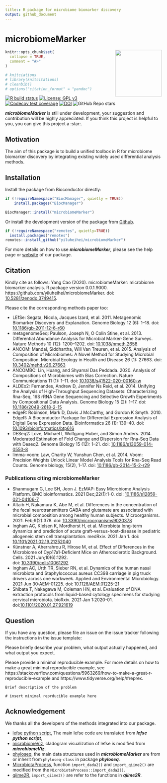```yaml
---
title:: R package for microbiome biomarker discovery
output: github_document
---
```


<!-- README.md is generated from README.Rmd. Please edit that file -->

# microbiomeMarker

<a href='https://github.com/yiluheihei/microbiomeMarker'/><img src='man/figures/microbiomeMarker.png' height="150" align="right" />

```r
knitr::opts_chunk$set(
  collapse = TRUE,
  comment = "#>"
)

# knitciations
# library(knitcitations)
# cleanbib()
# options("citation_format" = "pandoc")
```

<!-- badges: start -->
[![R build status](https://github.com/yiluheihei/microbiomeMarker/workflows/R-CMD-check-bioc/badge.svg)](https://github.com/yiluheihei/microbiomeMarker/actions)
[![License: GPL v3](https://img.shields.io/badge/License-GPLv3-blue.svg)](https://github.com/yiluheihei/microbiomeMarker/blob/master/LICENSE.md)
[![Codecov test coverage](https://codecov.io/gh/yiluheihei/microbiomeMarker/branch/master/graph/badge.svg)](https://codecov.io/gh/yiluheihei/microbiomeMarker?branch=master)
[![DOI](https://zenodo.org/badge/215731961.svg)](https://zenodo.org/badge/latestdoi/215731961)
![GitHub Repo stars](https://img.shields.io/github/stars/yiluheihei/microbiomeMarker?style=social)
<!-- badges: end -->

***microbiomeMarker*** is still under development, your suggestion and contribution will be highly appreciated. If you think this project is helpful to you, you can give this project a :star:.

## Motivation

The aim of this package is to build a unified toolbox in R for microbiome 
biomarker discovery by integrating existing widely used differential analysis methods.

## Installation

Install the package from Bioconductor directly:

```r
if (!requireNamespace("BiocManager", quietly = TRUE))
    install.packages("BiocManager")

BiocManager::install("microbiomeMarker")
```

Or install the development version of the package from
[Github](https://github.com/yiluheihei/microbiomeMarker). 

```r
if (!requireNamespace("remotes", quietly=TRUE))
  install.packages("remotes")
remotes::install_github("yiluheihei/microbiomeMarker")
```

For more details on how to use ***microbiomeMarker***, please see the help page or
[website](https://yiluheihei.github.io/microbiomeMarker/index.html) of our package.

## Citation

Kindly cite as follows:  Yang Cao (2020). microbiomeMarker: microbiome biomarker
analysis. R package version 0.0.1.9000. https://github.com/yiluheihei/microbiomeMarker. 
doi: [10.5281/zenodo.3749415](https://doi.org/10.5281/zenodo.3749415).

Please cite the corresponding methods paper too:

- LEfSe: Segata, Nicola, Jacques Izard, et al. 2011. Metagenomic Biomarker Discovery and
  Explanation. Genome Biology 12 (6): 1–18. 
  doi: [10.1186/gb-2011-12-6-r60](https://doi.org/10.1186/gb-2011-12-6-r60)
- metagenomeSeq: Paulson, Joseph N, O Colin Stine, et al. 2013. Differential Abundance 
  Analysis for Microbial Marker-Gene Surveys. Nature Methods 10 (12): 1200–1202. 
  doi: [10.1038/nmeth.2658](https://doi.org/10.1038/nmeth.2658)
- ANCOM: Mandal, Siddhartha, Will Van Treuren, et al. 2015. Analysis of Composition of
  Microbiomes: A Novel Method for Studying Microbial Composition. Microbial Ecology in
  Health and Disease 26 (1): 27663. 
  doi: [10.3402/mehd.v26.27663](https://doi.org/10.3402/mehd.v26.27663)
- ANCOMBC: Lin, Huang, and Shyamal Das Peddada. 2020. Analysis of Compositions of
  Microbiomes with Bias Correction. Nature Communications 11 (1): 1–11. 
   doi: [10.1038/s41522-020-00160-w](https://doi.org/10.1038/s41522-020-00160-w)
- ALDEx2: Fernandes, Andrew D, Jennifer Ns Reid, et al. 2014. Unifying the Analysis of
  High-Throughput Sequencing Datasets: Characterizing Rna-Seq, 16S rRNA Gene Sequencing   and Selective Growth Experiments by Compositional Data Analysis.  Genome Biology 15
  (2): 1–17. doi: [10.1186/2049-2618-2-15](https://doi.org/10.1186/2049-2618-2-15)
- edgeR: Robinson, Mark D, Davis J McCarthy, and Gordon K Smyth. 2010. EdgeR: A
  Bioconductor Package for Differential Expression Analysis of Digital Gene Expression
  Data. Bioinformatics 26 (1): 139–40. 
  doi: [10.1093/bioinformatics/btp616](https://doi.org/10.1093/bioinformatics/btp616)
- DESeq2: Love, Michael I, Wolfgang Huber, and Simon Anders. 2014. Moderated Estimation
  of Fold Change and Dispersion for Rna-Seq Data with Deseq2. Genome Biology 15 (12):
  1–21. doi: [10.1186/s13059-014-0550-8](https://doi.org/10.1186/s13059-014-0550-8)
- limma-voom: Law, Charity W, Yunshun Chen, et al. 2014. Voom: Precision Weights Unlock
  Linear Model Analysis Tools for Rna-Seq Read Counts. Genome biology, 15(2), 1-17. 
  doi: [10.1186/gb-2014-15-2-r29](https://doi.org/10.1186/gb-2014-15-2-r29)

### Publications citing microbiomeMarker

- Shanmugam G, Lee SH, Jeon J. EzMAP: Easy Microbiome Analysis Platform. BMC
  bioinformatics. 2021 Dec;22(1):1-0. doi: 
  [10.1186/s12859-021-04106-7](https://doi.org/10.1186/s12859-021-04106-7)
- Altaib H, Nakamura K, Abe M, et al. Differences in the concentration of the fecal
  neurotransmitters GABA and glutamate are associated with microbial composition among
  healthy human subjects. Microorganisms. 2021. Feb;9(2):378. 
  doi: [10.3390/microorganisms9020378](https://doi.org/10.3390/microorganisms9020378)
- Ingham AC, Kielsen K, Mordhorst H, et al. Microbiota long-term dynamics and prediction
  of acute graft-versus-host-disease in pediatric allogeneic stem cell transplantation.   medRxiv. 2021 Jan 1. 
  doi: [10.1101/2021.02.19.21252040](https://doi.org/10.1101/2021.02.19.21252040)
- Künstner A, Aherrahrou R, Hirose M, et al. Effect of Differences in the Microbiome of 
  Cyp17a1-Deficient Mice on Atherosclerotic Background. Cells. 2021 Jun;10(6):1292.   
  doi: [10.3390/cells10061292](https://doi.org/10.3390/cells10061292)
- Ingham AC, Urth TR, Sieber RN, et al. Dynamics of the human nasal microbiota and 
  Staphylococcus aureus CC398 carriage in pig truck drivers across one workweek. Applied
  and Environmental Microbiology. 2021 Jun 30:AEM-01225.
  doi: [10.1128/AEM.01225-21](https://doi.org/10.1128/AEM.01225-21)
- Shibata T, Nakagawa M, Coleman HN, et al. Evaluation of DNA extraction protocols from
  liquid-based cytology specimens for studying cervical microbiota. bioRxiv. 2021 Jan     1:2020-01. doi:[10.1101/2020.01.27.921619](https://doi.org/10.1101/2020.01.27.921619)

## Question

If you have any question, please file an issue on the issue tracker following 
the instructions in the issue template:

Please briefly describe your problem, what output actually happened, and what 
output you expect.

Please provide a minimal reproducible example. For more details on how to make 
a great minimal reproducible example, see https://stackoverflow.com/questions/5963269/how-to-make-a-great-r-reproducible-example 
and https://www.tidyverse.org/help/#reprex.

```
Brief description of the problem

# insert minimal reprducible example here
```

## Acknowledgement

We thanks all the developers of the methods integrated into our package.

- [lefse python script](https://bitbucket.org/biobakery/biobakery/wiki/lefse), 
  The main lefse code are translated from ***lefse python script***,
- [microbiomeViz](https://github.com/lch14forever/microbiomeViz), cladogram 
  visualization of lefse is modified from ***microbiomeViz***.
- [phyloseq](https://github.com/joey711/phyloseq), the main data structures used 
  in ***microbiomeMarker*** are from or inherit from `phyloseq-class` in package 
  ***phyloseq***.
- [MicrobiotaProcess](https://github.com/YuLab-SMU/MicrobiotaProcess), function 
  `import_dada2()` and `import_qiime2()` are modified from the 
  `MicrobiotaProcess::import_dada2()`.
- [qiime2R](https://github.com/jbisanz/qiime2R), `import_qiime2()` are refer to 
  the functions in ***qiime2R***.
